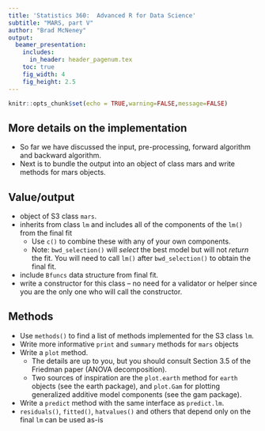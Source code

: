 ```yaml
---
title: 'Statistics 360:  Advanced R for Data Science'
subtitle: "MARS, part V"
author: "Brad McNeney"
output: 
  beamer_presentation:
    includes:
      in_header: header_pagenum.tex
    toc: true
    fig_width: 4
    fig_height: 2.5
---
```


```r
knitr::opts_chunk$set(echo = TRUE,warning=FALSE,message=FALSE)
```

## More details on the implementation

* So far we have discussed the input, pre-processing,
forward algorithm and backward algorithm.
* Next is to bundle the output into an object of class mars
and write methods for mars objects.

## Value/output

* object of S3 class `mars`.
* inherits from class `lm` and includes
all of the components of the `lm()` from the final fit
    * Use `c()` to combine these with any of your
    own components.
    * Note: `bwd_selection()` will *select* the best model
    but will not *return* the fit. You will need to call `lm()`
    after `bwd_selection()` to obtain the final fit.
* include `Bfuncs` data structure from final fit.
* write a constructor for this class -- no need 
for a validator or helper since you are the only
one who will call the constructor.
    
## Methods

* Use `methods()` to find a list of methods implemented
for the S3 class `lm`.
* Write more informative `print` and `summary` methods
for `mars` objects
* Write a `plot` method. 
    * The details are up to you, but you 
    should consult Section 3.5 of the Friedman paper (ANOVA decomposition).
    * Two sources of inspiration are the `plot.earth` method
    for `earth` objects (see the earth package), and `plot.Gam` for
    plotting generalized additive model components 
    (see the gam package).
* Write a `predict` method with the same
interface as `predict.lm`.
* `residuals()`, `fitted()`, `hatvalues()` and others
that depend only on the final `lm` can be used as-is
